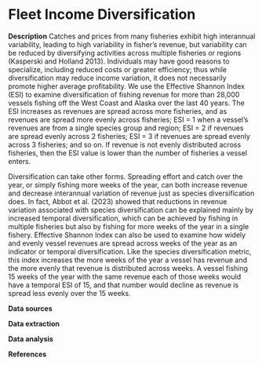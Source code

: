 # Fleet Income Diversification

**Description** Catches and prices from many fisheries exhibit high interannual variability, leading to high variability in fisher’s revenue, but variability can be reduced by diversifying activities across multiple fisheries or regions (Kasperski and Holland 2013). Individuals may have good reasons to specialize, including reduced costs or greater efficiency; thus while diversification may reduce income variation, it does not necessarily promote higher average profitability. We use the Effective Shannon Index (ESI) to examine diversification of fishing revenue for more than 28,000 vessels fishing off the West Coast and Alaska over the last 40 years. The ESI increases as revenues are spread across more fisheries, and as revenues are spread more evenly across fisheries; ESI = 1 when a vessel’s revenues are from a single species group and region; ESI = 2 if revenues are spread evenly across 2 fisheries; ESI = 3 if revenues are spread evenly across 3 fisheries; and so on. If revenue is not evenly distributed across fisheries, then the ESI value is lower than the number of fisheries a vessel enters.

Diversification can take other forms. Spreading effort and catch over the year, or simply fishing more weeks of the year, can both increase revenue and decrease interannual variation of revenue just as species diversification does. In fact, Abbot et al. (2023) showed that reductions in revenue variation associated with species diversification can be explained mainly by increased temporal diversification, which can be achieved by fishing in multiple fisheries but also by fishing for more weeks of the year in a single fishery. Effective Shannon Index can also be used to examine how widely and evenly vessel revenues are spread across weeks of the year as an indicator or temporal diversification. Like the species diversification metric, this index increases the more weeks of the year a vessel has revenue and the more evenly that revenue is distributed across weeks. A vessel fishing 15 weeks of the year with the same revenue each of those weeks would have a temporal ESI of 15, and that number would decline as revenue is spread less evenly over the 15 weeks.

**Data sources**

**Data extraction**

**Data analysis**

**References**
